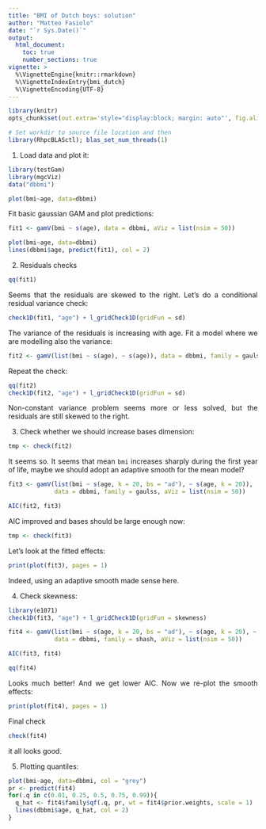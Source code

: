 ```yaml
---
title: "BMI of Dutch boys: solution"
author: "Matteo Fasiolo"
date: "`r Sys.Date()`"
output: 
  html_document:
    toc: true
    number_sections: true
vignette: >
  %\VignetteEngine{knitr::rmarkdown}
  %\VignetteIndexEntry{bmi_dutch}
  %\VignetteEncoding{UTF-8}
---
```


<style>
body {
text-align: justify}
</style>
  
```r
library(knitr)
opts_chunk$set(out.extra='style="display:block; margin: auto"', fig.align="center", tidy=FALSE)
```

```r
# Set workdir to source file location and then
library(RhpcBLASctl); blas_set_num_threads(1)
```

1) Load data and plot it:
```r
library(testGam)
library(mgcViz)
data("dbbmi")

plot(bmi~age, data=dbbmi)
```

Fit basic gaussian GAM and plot predictions:
```r
fit1 <- gamV(bmi ~ s(age), data = dbbmi, aViz = list(nsim = 50))

plot(bmi~age, data=dbbmi)
lines(dbbmi$age, predict(fit1), col = 2)
```

2) Residuals checks
```r
qq(fit1)
```

Seems that the residuals are skewed to the right. Let's do a conditional residual variance check:
```r
check1D(fit1, "age") + l_gridCheck1D(gridFun = sd)
```
The variance of the residuals is increasing with age. Fit a model where we are modelling also the variance:
```r
fit2 <- gamV(list(bmi ~ s(age), ~ s(age)), data = dbbmi, family = gaulss, aViz = list(nsim = 50))
```

Repeat the check:
```r
qq(fit2)
check1D(fit2, "age") + l_gridCheck1D(gridFun = sd)
```

Non-constant variance problem seems more or less solved, but the residuals are still skewed to the right. 

3) Check whether we should increase bases dimension:
```r
tmp <- check(fit2)
```
It seems so. It seems that mean `bmi` increases sharply during the first year of life, maybe we should adopt an adaptive smooth for the mean model? 
```r
fit3 <- gamV(list(bmi ~ s(age, k = 20, bs = "ad"), ~ s(age, k = 20)), 
             data = dbbmi, family = gaulss, aViz = list(nsim = 50))

AIC(fit2, fit3)
```
AIC improved and bases should be large enough now:
```r
tmp <- check(fit3)
```

Let's look at the fitted effects:
```r
print(plot(fit3), pages = 1)
```
Indeed, using an adaptive smooth made sense here.

4) Check skewness:
```r
library(e1071)
check1D(fit3, "age") + l_gridCheck1D(gridFun = skewness)
```

```r
fit4 <- gamV(list(bmi ~ s(age, k = 20, bs = "ad"), ~ s(age, k = 20), ~ s(age), ~ 1), 
             data = dbbmi, family = shash, aViz = list(nsim = 50))

AIC(fit3, fit4)

qq(fit4)
```
Looks much better! And we get lower AIC. Now we re-plot the smooth effects:
```r
print(plot(fit4), pages = 1)
```

Final check
```r
check(fit4)
```
it all looks good.

5) Plotting quantiles:
```r
plot(bmi~age, data=dbbmi, col = "grey")
pr <- predict(fit4)
for(.q in c(0.01, 0.25, 0.5, 0.75, 0.99)){
  q_hat <- fit4$family$qf(.q, pr, wt = fit4$prior.weights, scale = 1)
  lines(dbbmi$age, q_hat, col = 2)
}
```